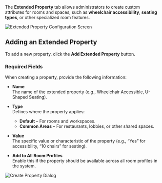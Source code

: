 The **Extended Property** tab allows administrators to create custom attributes for rooms and spaces, such as **wheelchair accessibility**, **seating types**, or other specialized room features.

![Extended Property Configuration Screen](/mnt/data/image.png)

## Adding an Extended Property

To add a new property, click the **Add Extended Property** button.

### Required Fields

When creating a property, provide the following information:

- **Name**  
  The name of the extended property (e.g., Wheelchair Accessible, U-Shaped Seating).

- **Type**  
  Defines where the property applies:
  - **Default** – For rooms and workspaces.
  - **Common Areas** – For restaurants, lobbies, or other shared spaces.

- **Value**  
  The specific value or characteristic of the property (e.g., “Yes” for accessibility, “10 chairs” for seating).

- **Add to All Room Profiles**  
  Enable this if the property should be available across all room profiles in the system.

![Create Property Dialog](/mnt/data/image.png)

